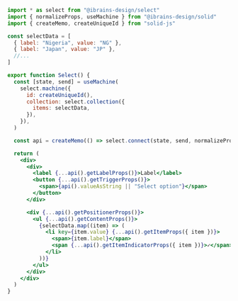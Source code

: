 ```jsx
import * as select from "@ibrains-design/select"
import { normalizeProps, useMachine } from "@ibrains-design/solid"
import { createMemo, createUniqueId } from "solid-js"

const selectData = [
  { label: "Nigeria", value: "NG" },
  { label: "Japan", value: "JP" },
  //...
]

export function Select() {
  const [state, send] = useMachine(
    select.machine({
      id: createUniqueId(),
      collection: select.collection({
        items: selectData,
      }),
    }),
  )

  const api = createMemo(() => select.connect(state, send, normalizeProps))

  return (
    <div>
      <div>
        <label {...api().getLabelProps()}>Label</label>
        <button {...api().getTriggerProps()}>
          <span>{api().valueAsString || "Select option"}</span>
        </button>
      </div>

      <div {...api().getPositionerProps()}>
        <ul {...api().getContentProps()}>
          {selectData.map((item) => (
            <li key={item.value} {...api().getItemProps({ item })}>
              <span>{item.label}</span>
              <span {...api().getItemIndicatorProps({ item })}>✓</span>
            </li>
          ))}
        </ul>
      </div>
    </div>
  )
}
```
